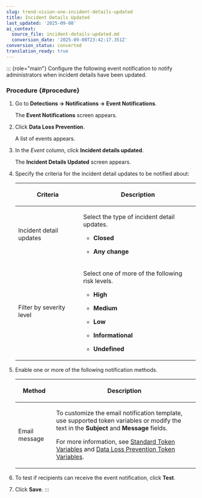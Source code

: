 ```yaml
---
slug: trend-vision-one-incident-details-updated
title: Incident Details Updated
last_updated: '2025-09-08'
ai_context:
  source_file: incident-details-updated.md
  conversion_date: '2025-09-08T23:42:17.351Z'
conversion_status: converted
translation_ready: true
---
```


::: {role="main"}
Configure the following event notification to notify administrators when incident details have been updated.

### Procedure {#procedure}

1.  Go to **Detections → Notifications → Event Notifications**.

    The **Event Notifications** screen appears.

2.  Click **Data Loss Prevention**.

    A list of events appears.

3.  In the *Event* column, click **Incident details updated**.

    The **Incident Details Updated** screen appears.

4.  Specify the criteria for the incident detail updates to be notified about:

    <table>
    <colgroup>
    <col style="width: 36%" />
    <col style="width: 64%" />
    </colgroup>
    <thead>
    <tr>
    <th><p>Criteria</p></th>
    <th><p>Description</p></th>
    </tr>
    </thead>
    <tbody>
    <tr>
    <td><p>Incident detail updates</p></td>
    <td><p>Select the type of incident detail updates.</p>
    <ul>
    <li><p><strong>Closed</strong></p></li>
    <li><p><strong>Any change</strong></p></li>
    </ul></td>
    </tr>
    <tr>
    <td><p>Filter by severity level</p></td>
    <td><p>Select one of more of the following risk levels.</p>
    <ul>
    <li><p><strong>High</strong></p></li>
    <li><p><strong>Medium</strong></p></li>
    <li><p><strong>Low</strong></p></li>
    <li><p><strong>Informational</strong></p></li>
    <li><p><strong>Undefined</strong></p></li>
    </ul></td>
    </tr>
    </tbody>
    </table>

5.  Enable one or more of the following notification methods.

    <table>
    <colgroup>
    <col style="width: 21%" />
    <col style="width: 79%" />
    </colgroup>
    <thead>
    <tr>
    <th><p>Method</p></th>
    <th><p>Description</p></th>
    </tr>
    </thead>
    <tbody>
    <tr>
    <td><p>Email message</p></td>
    <td><p>To customize the email notification template, use supported token variables or modify the text in the <strong>Subject</strong> and <strong>Message</strong> fields.</p>
    <p>For more information, see <a href="trend-vision-one-standard-token-variables">Standard Token Variables</a> and <a href="trend-vision-one-dlp-token-variables">Data Loss Prevention Token Variables</a>.</p></td>
    </tr>
    </tbody>
    </table>

6.  To test if recipients can receive the event notification, click **Test**.

7.  Click **Save**.
:::
